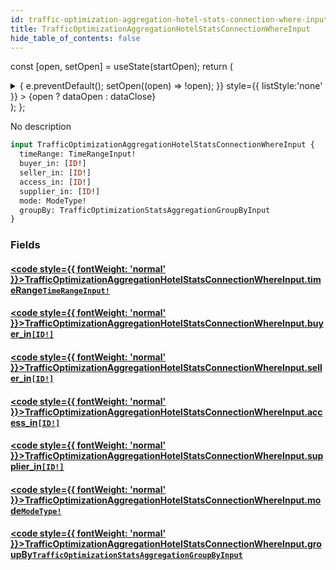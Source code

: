 ```yaml
---
id: traffic-optimization-aggregation-hotel-stats-connection-where-input
title: TrafficOptimizationAggregationHotelStatsConnectionWhereInput
hide_table_of_contents: false
---
```






const [open, setOpen] = useState(startOpen);
return (
<details {...(open ? { open: true } : {})} className="details" style={{ border:'none', boxShadow:'none', background:'var(--ifm-background-color)' }}>
<summary
onClick={(e) => {
e.preventDefault();
setOpen((open) => !open);
}}
style={{ listStyle:'none' }} >
{open ? dataOpen : dataClose}
</summary>
{open && children}
</details>
);
};

No description

```graphql
input TrafficOptimizationAggregationHotelStatsConnectionWhereInput {
  timeRange: TimeRangeInput!
  buyer_in: [ID!]
  seller_in: [ID!]
  access_in: [ID!]
  supplier_in: [ID!]
  mode: ModeType!
  groupBy: TrafficOptimizationStatsAggregationGroupByInput
}
```

### Fields

#### [<code style={{ fontWeight: 'normal' }}>TrafficOptimizationAggregationHotelStatsConnectionWhereInput.<b>timeRange</b></code>](#)<Bullet />[`TimeRangeInput!`](/api/inputs/time-range-input) <Badge class="badge badge--secondary" text="non-null"/> <Badge class="badge badge--secondary" text="input"/>

>

#### [<code style={{ fontWeight: 'normal' }}>TrafficOptimizationAggregationHotelStatsConnectionWhereInput.<b>buyer_in</b></code>](#)<Bullet />[`[ID!]`](/api/scalars/id) <Badge class="badge badge--secondary" text="list"/> <Badge class="badge badge--secondary" text="scalar"/>

>

#### [<code style={{ fontWeight: 'normal' }}>TrafficOptimizationAggregationHotelStatsConnectionWhereInput.<b>seller_in</b></code>](#)<Bullet />[`[ID!]`](/api/scalars/id) <Badge class="badge badge--secondary" text="list"/> <Badge class="badge badge--secondary" text="scalar"/>

>

#### [<code style={{ fontWeight: 'normal' }}>TrafficOptimizationAggregationHotelStatsConnectionWhereInput.<b>access_in</b></code>](#)<Bullet />[`[ID!]`](/api/scalars/id) <Badge class="badge badge--secondary" text="list"/> <Badge class="badge badge--secondary" text="scalar"/>

>

#### [<code style={{ fontWeight: 'normal' }}>TrafficOptimizationAggregationHotelStatsConnectionWhereInput.<b>supplier_in</b></code>](#)<Bullet />[`[ID!]`](/api/scalars/id) <Badge class="badge badge--secondary" text="list"/> <Badge class="badge badge--secondary" text="scalar"/>

>

#### [<code style={{ fontWeight: 'normal' }}>TrafficOptimizationAggregationHotelStatsConnectionWhereInput.<b>mode</b></code>](#)<Bullet />[`ModeType!`](/api/enums/mode-type) <Badge class="badge badge--secondary" text="non-null"/> <Badge class="badge badge--secondary" text="enum"/>

>

#### [<code style={{ fontWeight: 'normal' }}>TrafficOptimizationAggregationHotelStatsConnectionWhereInput.<b>groupBy</b></code>](#)<Bullet />[`TrafficOptimizationStatsAggregationGroupByInput`](/api/inputs/traffic-optimization-stats-aggregation-group-by-input) <Badge class="badge badge--secondary" text="input"/>

>
